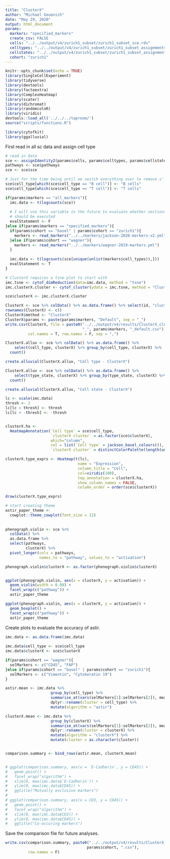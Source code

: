 ```yaml
---
title: "ClusterX"
author: "Michael Geuenich"
date: "May 29, 2020"
output: html_document
params:
  markers: "specified_markers"
  create_csv: FALSE
  cells: "../../output/v4/zurich1_subset/zurich1_subset_sce.rds"
  celltypes: "../../output/v4/zurich1_subset/zurich1_subset_assignments_type.csv"
  cellstates: "../../output/v4/zurich1_subset/zurich1_subset_assignments_state.csv" 
  cohort: "zurich1"
---
```


```r
knitr::opts_chunk$set(echo = TRUE)
library(SingleCellExperiment)
library(tidyverse)
library(devtools)
library(factoextra)
library(ComplexHeatmap)
library(scater)
library(dichromat)
library(randomcoloR)
library(viridis)
devtools::load_all('../../../taproom/')
source("scripts/functions.R")

library(cytofkit)
library(ggalluvial)
```


First read in all sc data and assign cell type
```r
# read in data
sce <- assignIdentity2(params$cells, params$celltypes, params$cellstates)
pathways <- sce$pathways
sce <- sce$sce

# Just for the time being until we switch everything over to remove s' at the end
sce$cell_type[which(sce$cell_type == "B cell")] <- "B cells"
sce$cell_type[which(sce$cell_type == "T cell")] <- "T cells"
```

```r
if(params$markers == "all_markers"){
  imc.data <- t(logcounts(sce))
  
  # I will use this variable in the future to evaluate whether sections of code
  # should be executed
  evalStatement <- F
}else if(params$markers == "specified_markers"){
  if(params$cohort == "basel" | params$cohort == "zurich1"){
    markers <- read_markers("../../markers/jackson-2020-markers-v2.yml")
  }else if(params$cohort == "wagner"){
    markers <- read_markers("../../markers/wagner-2019-markers.yml")
  }
  
  imc.data <- t(logcounts(sce[unique(unlist(markers$cell_types)),]))
  evalStatement <- T
}
```

```r
# ClusterX requires a tsne plot to start with
imc.tsne <- cytof_dimReduction(data=imc.data, method = "tsne")
imc.clusterX.cluster <- cytof_cluster(ydata = imc.tsne, method = "ClusterX")

sce$clusterX <- imc.clusterX.cluster
```


```r
ClusterX <- sce %>% colData() %>% as.data.frame() %>% select(id, "clusterX")
rownames(ClusterX) <- c()
ClusterX$method <- "ClusterX"
ClusterX$params <- paste(params$markers, "Default", sep = "_")
write.csv(ClusterX, file = paste0("../../output/v4/results/ClusterX_clusters_", params$cohort,
                                  "_", params$markers, "_default.csv"),
          col.names = T, row.names = F, sep = ",")
```

```r
ClusterX.alluv <- sce %>% colData() %>% as.data.frame() %>% 
    select(cell_type, clusterX) %>% group_by(cell_type, clusterX) %>% 
  count()

create.alluvial(ClusterX.alluv, "Cell type - ClusterX")
```

```r
ClusterX.alluv <- sce %>% colData() %>% as.data.frame() %>% 
    select(type_state, clusterX) %>% group_by(type_state, clusterX) %>% 
  count()

create.alluvial(ClusterX.alluv, "Cell state - ClusterX")
```

```r
lc <- scale(imc.data)
thresh <- 2
lc[lc > thresh] <- thresh
lc[lc < -thresh] <- -thresh


clusterX.ha <- 
  HeatmapAnnotation(`Cell type` = sce$cell_type,
                    `clusterX cluster` = as.factor(sce$clusterX),
                    which="column",
                    col = list(`Cell type` = jackson_basel_colours()),
                    `clusterX cluster` = distinctColorPalette(length(unique(sce$clusterX))))

clusterX.type_exprs <- Heatmap(t(lc), 
                                name = "Expression",
                                column_title = "Cell",
                                col=viridis(100),
                                top_annotation = clusterX.ha,
                                show_column_names = FALSE,
                                column_order = order(sce$clusterX))

draw(clusterX.type_exprs)
```

```r
# start creating theme
astir_paper_theme <- 
  cowplot::theme_cowplot(font_size = 12)
  
  
phenograph.violin <- sce %>% 
  colData() %>% 
  as.data.frame %>% 
  select(pathways, 
         clusterX) %>% 
  pivot_longer(cols = pathways, 
               names_to = "pathway", values_to = "activation")

phenograph.violin$clusterX <- as.factor(phenograph.violin$clusterX)


ggplot(phenograph.violin, aes(x = clusterX, y = activation)) +
  geom_violin(width = 0.08) +
  facet_wrap(c("pathway")) +
  astir_paper_theme

ggplot(phenograph.violin, aes(x = clusterX, y = activation)) +
  geom_boxplot() +
  facet_wrap(c("pathway")) +
  astir_paper_theme

```


Create plots to evaluate the accuracy of astir.
```r
imc.data <- as.data.frame(imc.data)
  
imc.data$cell_type <- sce$cell_type
imc.data$clusterX <- sce$clusterX

if(params$cohort == "wagner"){
  selMarkers <- c("CD45", "FAP")
}else if(params$cohort == "basel" | params$cohort == "zurich1"){
  selMarkers <- c("Vimentin", "Cytokeratin 19")
}

astir.mean <- imc.data %>% 
                    group_by(cell_type) %>% 
                    summarise_at(vars(selMarkers[1]:selMarkers[2]), mean) %>% 
                    dplyr::rename(cluster = cell_type) %>% 
                    mutate(algorithm = "astir")

clusterX.mean <- imc.data %>% 
                    group_by(clusterX) %>% 
                    summarise_at(vars(selMarkers[1]:selMarkers[2]), mean) %>% 
                    dplyr::rename(cluster = clusterX) %>% 
                    mutate(algorithm = "clusterX") %>% 
                    mutate(cluster = as.character(cluster))


comparison.summary <- bind_rows(astir.mean, clusterX.mean)


# ggplot(comparison.summary, aes(x = `E-Cadherin`, y = CD45)) +
#   geom_point() +
#   facet_wrap("algorithm") + 
#   xlim(0, max(imc.data$`E-Cadherin`)) +
#   ylim(0, max(imc.data$CD45)) +
#   ggtitle("Mutually exclusive markers")
# 
# ggplot(comparison.summary, aes(x = CD3, y = CD45)) +
#   geom_point() +
#   facet_wrap("algorithm") + 
#   xlim(0, max(imc.data$CD3)) +
#   ylim(0, max(imc.data$CD45)) +
#   ggtitle("Co-occuring markers")

```

Save the comparison file for future analyses.
```r
write.csv(comparison.summary, paste0("../../output/v4/results/ClusterX_astirComparison_", 
                                    params$cohort, ".csv"),
          row.names = F)
```